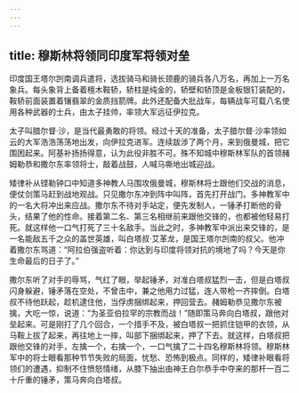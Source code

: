 ```yaml
---
---
---
```

title: 穆斯林将领同印度军将领对垒
---




印度国王塔尔剀南调兵遣将，选拔骑马和骑长颈鹿的骑兵各八万名，再加上一万名象兵。每头象背上备着檀木鞍轿，轿柱是纯金的，轿壁和轿顶是金板银钉装配的，鞍轿前面装置着镶翡翠的金质挡箭牌。此外还配备大批战车，每辆战车可载八名使用各种武器的士兵，由太子挂帅，率领大军远征伊拉克。

太子叫腊尔督·沙，是当代最勇敢的将领。经过十天的准备，太子腊尔督·沙率领如云的大军浩浩荡荡地出发，向伊拉克进军。连续跋涉了两个月，来到俄曼城，把它围困起来。阿基补扬扬得意，认为此役非胜不可。殊不知城中穆斯林军队的首领赭姆勒恭和撒尔东率领将士，敲着战鼓，人喊马嘶地出城迎战。

矮律补从铿勒钟口中知道多神教人马围攻俄曼城，穆斯林将士跟他们交战的消息，便仗剑策马赶到战地观战。只见撒尔东冲到阵中叫阵，首先打开战门。多神教军中的一名大将冲出来应战。撒尔东不待对手站定，便先发制人，一锤矛打断他的骨头，结果了他的性命。接着第二名、第三名相继前来跟他交锋的，也都被他轻易打死。就这样他一口气打死了三十名敌手。当此之时，多神教军中派出来交锋的，是一名能敌五千之众的盖世英雄，叫白塔叔·艾革龙，是国王塔尔剀南的叔父。他冲着撒尔东骂道：“阿拉伯强盗听着：你达到与印度将领对抗的境地了吗？今天是你生命最后的日子了。”

撒尔东听了对手的辱骂，气红了眼，举起锤矛，对准白塔叔猛烈一击，但是白塔叔闪身躲避，锤矛落在空处，不曾击中，兼之他用力过猛，连人带枪一齐摔倒。白塔叔不待他跃起，趁机逮住他，当俘虏捆绑起来，押回营去。赭姆勒恭见撒尔东被擒，大吃一惊，说道：“为圣亚伯拉罕的宗教而战！”随即策马奔向白塔叔，跟他对垒起来。可是刚打了几个回合，一个措手不及，被白塔叔一把抓住铠甲的衣领，从马鞍上拔了起来，再往地上一摔，叫部下捆绑起来，押了下去。就这样，白塔叔把跟他交锋的对手，左擒一个，右擒一个，一口气擒了二十四名穆斯林将领。穆斯林军中的将士眼看那种节节失败的局面，忧愁、恐怖到极点。同样的，矮律补眼看将领们的遭遇，抑制不住愤怒情绪，从膝下抽出由神王白尔恭手中夺来的那杆一百二十斤重的锤矛，策马奔向白塔叔。